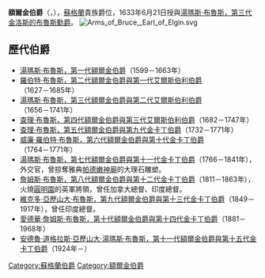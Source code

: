 {{otheruses4|蘇格蘭貴族世家|地名|埃爾金}}
'''額爾金伯爵'''（{{lang-en|Earl of Elgin}}，{{IPAc-en|ˈ|ɛ|l|ɡ|ɪ|n}}），[[蘇格蘭|蘇格蘭]]貴族爵位，1633年6月21日授與[[湯瑪斯·布魯斯，第一代額爾金伯爵|湯瑪斯·布魯斯，第三代金洛斯的布魯斯勳爵]]。
[[File:Arms_of_Bruce,_Earl_of_Elgin.svg|thumb]]
==歷代伯爵==
*[[湯瑪斯·布魯斯，第一代額爾金伯爵|湯瑪斯·布魯斯，第一代額爾金伯爵]]（1599－1663年）
*[[羅伯特·布魯斯，第二代額爾金伯爵|羅伯特·布魯斯，第二代額爾金伯爵與第一代艾爾斯伯利伯爵]]（1627－1685年）
*[[湯瑪斯·布魯斯，第三代額爾金伯爵|湯瑪斯·布魯斯，第三代額爾金伯爵與第二代艾爾斯伯利伯爵]]（1656－1741年）
*[[查理·布魯斯，第四代額爾金伯爵|查理·布魯斯，第四代額爾金伯爵與第三代艾爾斯伯利伯爵]]（1682－1747年）
*[[查理·布魯斯，第五代額爾金伯爵|查理·布魯斯，第五代額爾金伯爵與第九代金卡丁伯爵]]（1732－1771年）
*[[威廉·布魯斯，第六代額爾金伯爵|威廉·羅伯特·布魯斯，第六代額爾金伯爵與第十代金卡丁伯爵]]（1764－1771年）
*[[湯瑪斯·布魯斯，第七代額爾金伯爵|湯瑪斯·布魯斯，第七代額爾金伯爵與第十一代金卡丁伯爵]]（1766－1841年），外交官，曾掠奪雅典[[帕德嫩神廟|帕德嫩神廟]]的大理石雕塑。
*[[詹姆斯·布魯斯，第八代額爾金伯爵|詹姆斯·布魯斯，第八代額爾金伯爵與第十二代金卡丁伯爵]]（1811－1863年），火燒[[圓明園|圓明園]]的英軍將領，曾任加拿大總督、印度總督。
*[[維克多·布魯斯，第九代額爾金伯爵|維克多·亞歷山大·布魯斯，第九代額爾金伯爵與第十三代金卡丁伯爵]]（1849－1917年），曾任印度總督。
*[[愛德華·布魯斯，第十代額爾金伯爵|愛德華·詹姆斯·布魯斯，第十代額爾金伯爵與第十四代金卡丁伯爵]]（1881－1968年）
*[[安德魯·布魯斯，第十一代額爾金伯爵|安德魯·道格拉斯·亞歷山大·湯瑪斯·布魯斯，第十一代額爾金伯爵與第十五代金卡丁伯爵]]（1924年－）

{{額爾金伯爵}}
{{現存不列顛伯爵爵位}}
[[Category:蘇格蘭伯爵|Category:蘇格蘭伯爵]]
[[Category:額爾金伯爵|Category:額爾金伯爵]]